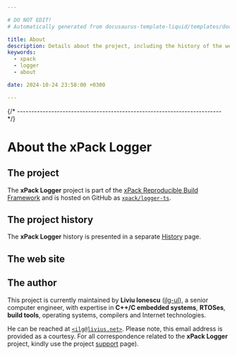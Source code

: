 ```yaml
---

# DO NOT EDIT!
# Automatically generated from docusaurus-template-liquid/templates/docusaurus.

title: About
description: Details about the project, including the history of the website and details about the author.
keywords:
  - xpack
  - logger
  - about

date: 2024-10-24 23:58:00 +0300

---
```




{/* ------------------------------------------------------------------------ */}

# About the xPack Logger

## The project


The **xPack Logger** project is part of the
[xPack Reproducible Build Framework](https://xpack.github.io)
and is hosted on GitHub as
[`xpack/logger-ts`](https://github.com/xpack/logger-ts/).


## The project history

The **xPack Logger** history is presented
in a separate [History](/docs/project/history/) page.

## The web site

<Website/>

## The author

This project is currently maintained by **Liviu Ionescu**
([ilg-ul](https://github.com/ilg-ul)),
a senior computer engineer, with expertise in **C++/C embedded systems**,
**RTOSes**, **build tools**, operating systems, compilers
and Internet technologies.


He can be reached at [`<ilg@livius.net>`](mailto:ilg@livius.net).
Please note, this email address is provided as a courtesy.
For all correspondence related to
the **xPack Logger** project,
kindly use the project [support](/docs/support/) page).
